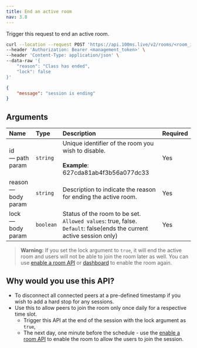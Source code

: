 ```yaml
---
title: End an active room
nav: 3.8
---
```


Trigger this request to end an active room.

<PostRequest title="https://api.100ms.live/v2/rooms/<room_id>/end-room" />
<Request id="req-0">

```bash
curl --location --request POST 'https://api.100ms.live/v2/rooms/<room_id>/end-room' \
--header 'Authorization: Bearer <management_token>' \
--header 'Content-Type: application/json' \
--data-raw '{
    "reason": "Class has ended",
    "lock": false
}'
```

</Request>
<ResponseBox id="res-0" status="200 OK">

```json
{
    "message": "session is ending"
}
```

</ResponseBox>

## Arguments

| Name                      | Type      | Description                                                                                                                   | Required |
| :------------------------ | :-------- | :---------------------------------------------------------------------------------------------------------------------------- | :------- |
| id <br/> — path param     | `string`  | Unique identifier of the room you wish to disable. <br/><br/>**Example**: 627cda81ab4f3b56a077dc33                            | Yes      |
| reason <br/> — body param | `string`  | Description to indicate the reason for ending the active room.                                                                | Yes      |
| lock <br/> — body param   | `boolean` | Status of the room to be set. <br/>`Allowed values`: true, false. <br/>`Default`: false(ends the current active session only) | Yes      |

> **Warning:** If you set the lock argument to `true`, it will end the active room and users will not be able to join the room later as well. You can use [enable a room API](/server-side/v2/Rooms/disable-or-enable) or [dashboard](https://dashboard.100ms.live/rooms) to enable the room again.

## Why would you use this API?

-   To disconnect all connected peers at a pre-defined timestamp if you wish to add a hard stop for any sessions.
-   Use this to allow peers to join the room only once daily for a respective time slot.
    -   Trigger this API at the end of the session with the lock argument as `true`,
    -   The next day, one minute before the schedule - use the [enable a room API](/server-side/v2/Rooms/disable-or-enable) to enable the room to allow the users to join the session.
